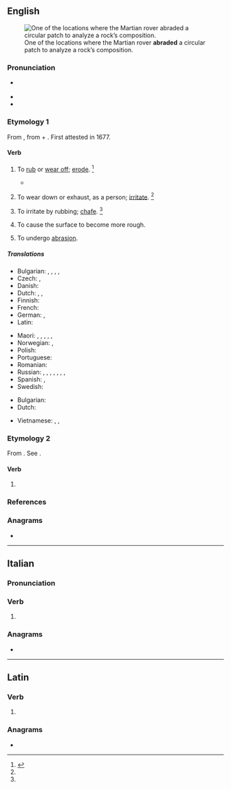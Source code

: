 ==English==
[[File:Shuster 2 screenshot skinner.png|thumb|One of the locations where the Martian rover {{w|Perseverance (rover)|Perseverance}} '''abraded''' a circular patch to analyze a rock’s composition.]]

===Pronunciation===
* {{a|RP|GA}} {{IPA|en|/əˈbɹeɪd/}}
* {{audio|en|LL-Q1860 (eng)-Vealhurl-abrade.wav|Audio (Southern England)}}
* {{rhymes|en|eɪd|s=2}}

===Etymology 1===
From {{uder|en|la|abrādō||scrape off}}, from {{m|la|ab||from, away from}} + {{m|la|rādō||scrape}}. First attested in 1677.

====Verb====
{{en-verb}}

# {{lb|en|transitive}} To [[rub off|rub]] or [[wear off]]; [[erode]]. {{defdate|First attested in the late 17<sup>th</sup> century.}}<ref name=SOED>{{R:SOED5|page=7}}</ref>
#* {{quote-web
|en
|date=September 15, 2022
|title=NASA’s Perseverance Rover Investigates Geologically Rich Mars Terrain
|editor=Sean Potter
|archiveurl=https://web.archive.org/web/20220915153020/https://www.nasa.gov/press-release/nasa-s-perseverance-rover-investigates-geologically-rich-mars-terrain
|archivedate=15 September 2022
|work={{w|NASA.gov}}
|url2=https://archive.ph/Sv3KF
|text=“Wildcat Ridge” is the name given to a rock about 3 feet (1 meter) wide that likely formed billions of years ago as mud and fine sand settled in an evaporating saltwater lake. On July 20, the rover '''abraded''' some of the surface of Wildcat Ridge so it could analyze the area with the instrument called Scanning Habitable Environments with Raman & Luminescence for Organics & Chemicals, or SHERLOC.}}
# {{lb|en|transitive}} To wear down or exhaust, as a person; [[irritate]]. {{defdate|First attested in the mid 18<sup>th</sup> century.}}<ref name=SOED/>
# {{lb|en|transitive}} To irritate by rubbing; [[chafe]]. {{defdate|First attested in the mid 18<sup>th</sup> century.}}<ref name=SOED/>
# {{lb|en|transitive}} To cause the surface to become more rough.
# {{lb|en|intransitive}} To undergo [[abrasion]].

=====Translations=====
{{trans-top|(transitive) to rub or wear off; to waste or wear away by friction}}
* Bulgarian: {{t+|bg|изтърквам}}, {{t+|bg|изтривам}}, {{t+|bg|износвам}}, {{t+|bg|ожулвам}}, {{t+|bg|протривам|alt=протривам (кожа)}}
* Czech: {{t|cs|obrousit}}, {{t|cs|odřít}}
* Danish: {{t|da|afskrabe}}
* Dutch: {{t+|nl|schuren}}, {{t+|nl|afschuren}}, {{t+|nl|uitschuren}}
* Finnish: {{t+|fi|hiertää}}
* French: {{t+|fr|abraser}}
* German: {{t+|de|abschleifen}}, {{t|de|abschürfen}}
* Latin: {{t|la|abrādō}}
{{trans-mid}}
* Maori: {{t|mi|kauhoro}}, {{t|mi|kauoro}}, {{t|mi|kauoroi}}, {{t|mi|okoi}}, {{t|mi|pākanikani}}, {{t|mi|weku}} {{qualifier|by water action in streams}}
* Norwegian: {{t|no|skure}}, {{t|no|slipe}}
* Polish: {{t+|pl|abradować|impf}} {{qualifier|geology}}
* Portuguese: {{t+|pt|desgastar}}
* Romanian: {{t|ro|abraza}}
* Russian: {{t+|ru|обдира́ть|impf}}, {{t+|ru|ободра́ть|pf}}, {{t+|ru|истира́ть|impf}}, {{t+|ru|истере́ть|pf}}, {{t+|ru|стира́ть|impf}}, {{t+|ru|стере́ть|pf}}, {{t+|ru|протира́ть|impf}}, {{t+|ru|протере́ть|pf}}
* Spanish: {{t+|es|escoriar}}, {{t+|es|raspar}}
* Swedish: {{t+|sv|nöta}}
{{trans-bottom}}

{{trans-top|to wear down}}
* Bulgarian: {{t+|bg|износвам}}
* Dutch: {{t+|nl|afmatten}} {{t+|nl|uitputten}}
{{trans-mid}}
{{trans-bottom}}

{{checktrans-top}}
* Vietnamese: {{t-check|vi|làm trầy}}, {{t-check|vi|cọ xơ ra}}, {{t-check|vi|mài mòn}}
{{trans-mid}}
{{trans-bottom}}

===Etymology 2===
From {{inh|en|enm|abraiden}}. See {{m|en|abraid}}.

====Verb====
{{en-verb}}

# {{lb|en|transitive}} {{obsolete spelling of|en|abraid}}

===References===
<references/>

===Anagrams===
* {{anagrams|en|a=aabder|Abdera|abread}}

----

==Italian==

===Pronunciation===
{{it-pr|abràde}}

===Verb===
{{head|it|verb form}}

# {{inflection of|it|abradere||3|s|pres|indc}}

===Anagrams===
* {{anagrams|it|a=aabder|Abdera|badare|baderà}}

----

==Latin==

===Verb===
{{la-verb-form|abrāde}}

# {{inflection of|la|abrādō||2|s|pres|actv|impr}}

===Anagrams===
* {{l|la|Abdera}}